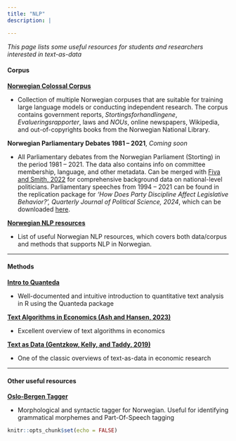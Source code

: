 ```yaml
---
title: "NLP"
description: |

---
```


*This page lists some useful resources for students and researchers interested in text-as-data*

#### **Corpus**

**[Norwegian Colossal Corpus][NCC]**

- Collection of multiple Norwegian corpuses that are suitable for training large language models or conducting independent research. The corpus contains government reports, *Stortingsforhandlingene*, *Evalueringsrapporter*, laws and *NOUs*, online newspapers, Wikipedia, and out-of-copyrights books from the Norwegian National Library. 


**Norwegian Parliamentary Debates 1981 -- 2021**, *Coming soon*

- All Parliamentary debates from the Norwegian Parliament (Storting) in the period 1981 -- 2021. The data also contains info on committee membership, language, and other metadata. Can be merged with [Fiva and Smith, 2022][fivasmith] for comprehensive background data on national-level politicians. Parliamentary speeches from 1994 -- 2021 can be found in the replication package for *'How Does Party Discipline Affect Legislative Behavior?’, Quarterly Journal of Political Science, 2024*, which can be downloaded [here][lameducks].


**[Norwegian NLP resources][nor_nlp]**

- List of useful Norwegian NLP resources, which covers both data/corpus and methods that supports NLP in Norwegian.


-------------

#### **Methods**

**[Intro to Quanteda][quanteda]**

- Well-documented and intuitive introduction to quantitative text analysis in R using the Quanteda package


**[Text Algorithms in Economics (Ash and Hansen, 2023)][ash_hansen]**

- Excellent overview of text algorithms in economics


**[Text as Data (Gentzkow, Kelly, and Taddy, 2019)][GKT]**

- One of the classic overviews of text-as-data in economic research

-------------

#### **Other useful resources**

**[Oslo-Bergen Tagger][oslobergentagger]**

- Morphological and syntactic tagger for Norwegian. Useful for identifying grammatical morphemes and Part-Of-Speech tagging

[NCC]: https://github.com/NbAiLab/notram/blob/master/guides/corpus_description.md
[fivasmith]: https://www.jon.fiva.no/data.htm
[quanteda]: https://tutorials.quanteda.io/
[lameducks]: https://www.jon.fiva.no/data/Fiva-Nedregard-QJPS-Replication.zip
[nor_nlp]: https://github.com/web64/norwegian-nlp-resources
[oslobergentagger]: https://tekstlab.uio.no/obt-ny/
[GKT]: https://web.stanford.edu/~gentzkow/research/text-as-data.pdf
[ash_hansen]: https://sekhansen.github.io/pdf_files/text_algos_econ.pdf

```r
knitr::opts_chunk$set(echo = FALSE)


```
